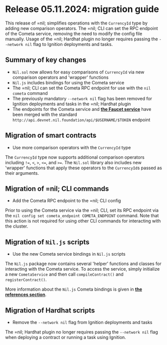 # Release 05.11.2024: migration guide

This release of =nil; simplifies operations with the `CurrencyId` type by adding new comparison operators. The =nil; CLI can set the RPC endpoint of the Cometa service, removing the need to modify the config file manually. Usage of the =nil; Hardhat plugin no longer requires passing the `--network nil` flag to Ignition deployments and tasks.

## Summary of key changes

* `Nil.sol` now allows for easy comparisons of `CurrencyId` via new comparison operators and 'wrapper' functions
* `Nil.js` includes bindings for using the Cometa service
* The =nil; CLI can set the Cometa RPC endpoint for use with the `nil cometa` command
* The previously mandatory `--network nil` flag has been removed for Ignition deployments and tasks in the =nil; Hardhat plugin
* The endpoints for the Cometa service and [**the Faucet service**](../getting-started/essentials/tokens-multi-currency.mdx#currency-faucet-service) have been merged with the standard `http://api.devnet.nil.foundation/api/$USERNAME/$TOKEN` endpoint

## Migration of smart contracts

* Use more comparison operators with the `CurrencyId` type

The `CurrencyId` type now supports additional comparison operators including `!=`, `<`, `>`, `<=`, and `>=`. The `Nil.sol` library also includes new 'wrapper' functions that apply these operators to the `CurrencyId`s passed as their arguments.

## Migration of =nil; CLI commands

* Add the Cometa RPC endpoint to the =nil; CLI config

Prior to using the Cometa service via the =nil; CLI, set its RPC endpoint via the `nil config set cometa_endpoint COMETA_ENDPOINT` command. Note that this action is not required for using other CLI commands for interacting with the cluster.

## Migration of `Nil.js` scripts

* Use the new Cometa service bindings in `Nil.js` scripts

The `Nil.js` package now contains several 'helper' functions and classes for interacting with the Cometa service. To access the service, simply initialize a new `CometaService` and then call `compileContract()` and `registerContract()`.

More information about the `Nil.js` Cometa bindings is given in [**the references section**](../reference/client/index.mdx).

## Migration of Hardhat scripts

* Remove the `--network nil` flag from Ignition deployments and tasks

The =nil; Hardhat plugin no longer requires passing the `--network nil` flag when deploying a contract or running a task using Ignition.